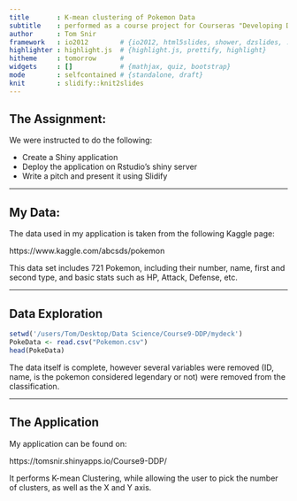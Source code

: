 ```yaml
---
title       : K-mean clustering of Pokemon Data
subtitle    : performed as a course project for Courseras "Developing Data Products" Course
author      : Tom Snir
framework   : io2012        # {io2012, html5slides, shower, dzslides, ...}
highlighter : highlight.js  # {highlight.js, prettify, highlight}
hitheme     : tomorrow      # 
widgets     : []            # {mathjax, quiz, bootstrap}
mode        : selfcontained # {standalone, draft}
knit        : slidify::knit2slides
---
```


## The Assignment:

We were instructed to do the following:

- Create a Shiny application
- Deploy the application on Rstudio's shiny server
- Write a pitch and present it using Slidify

--- 

## My Data:

The data used in my application is taken from the following Kaggle page:

https://www.kaggle.com/abcsds/pokemon

This data set includes 721 Pokemon, including their number, name, first and second type, and basic stats such as HP, Attack, Defense, etc.


--- 

## Data Exploration

```r
setwd('/users/Tom/Desktop/Data Science/Course9-DDP/mydeck')
PokeData <- read.csv("Pokemon.csv")
head(PokeData)

```

The data itself is complete, however several variables were removed (ID, name, is the pokemon considered legendary or not) were removed from the classification.

--- 

## The Application

My application can be found on:

https://tomsnir.shinyapps.io/Course9-DDP/

It performs K-mean Clustering, while allowing the user to pick the number of clusters, as well as the X and Y axis.






